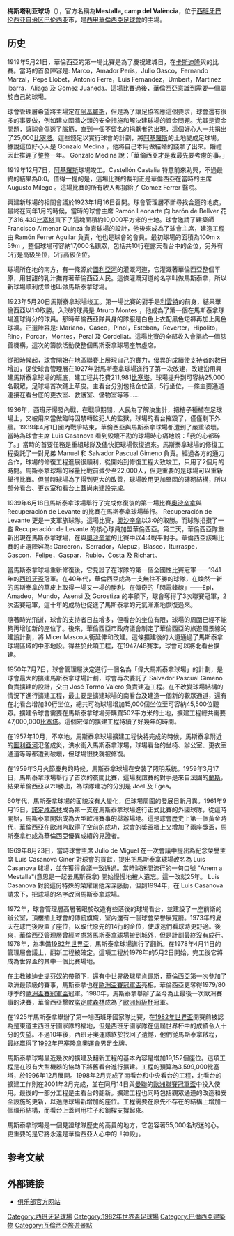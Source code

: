 {{Multiple issues|
{{Untranslated-jargon}}
{{Unreferenced|time=2020-07-14T23:18:37+00:00}}
}}
{{noteTA
|1=zh-cn:梅斯塔利亚球场;zh-tw:梅斯塔利亞球場;zh-hk:馬斯泰拿球場;zh-sg:梅斯塔利亚球场;zh-mo:馬斯泰拿球場;
|G1=足球
}}
{{Infobox_Stadium |
  stadium_name      = 馬斯泰拿球場 |
  nickname          = |
  image             = [[File:Mestalla1.jpg|300px]]|
  fullname          = Estadio de Mestalla |
  location          = [[華倫西亞|華倫西亞]], [[西班牙|西班牙]] |
  built             = 1923年 |
  opened            = 1923年5月20日 |
  renovated         = |
  closed            = |
  demolished        = |
  owner             = [[華倫西亞足球會|華倫西亞足球會]] |
  operator          = |
  surface           = 草地 |
  construction_cost = |
  architect         = Francisco Almenar Quinzá |
  former_names      = Estadio Luís Casanova (1969-1994) |
  tenants           = <center>[[華倫西亞足球會|華倫西亞足球會]] |
  seating_capacity  = <center>55,000 |
  dimensions        = <center>105 x 70 m |
}}
'''梅斯塔利亚球场'''（{{lang-es|'''Estadio de Mestalla'''}}），官方名稱為'''Mestalla, camp del València'''，位于[[西班牙|西班牙]][[巴伦西亚自治区|巴伦西亚自治区]][[巴伦西亚|巴伦西亚]]市，是[[西班牙足球甲级联赛|西甲]][[華倫西亞足球會|華倫西亞足球會]]的主場。

==历史==

1919年5月21日，華倫西亞的第一場比賽是為了慶祝建城日，在[[卡斯特利翁省|卡斯迪隆]]與{{link-es|Real Gimnástico|Gimnástico}}的比賽。當時的首發陣容是: Marco，Amador Peris，Julio Gasco，Fernando Marzal，Pepe Llobet，Antonio Ferre，Luis Fernandez，Umbert，Martinez Ibarra，Aliaga 及 Gomez Juaneda。這場比賽過後，華倫西亞意識到需要一個屬於自己的球場。

球會管理層希望將主場定在[[阿基羅斯|阿基羅斯]]，但是為了讓足協答應這個要求，球會還有很多的事要做，例如建立圍牆之類的安全措施和解決建球場的資金問題。尤其是資金問題，讓球會傷透了腦筋，直到一個不留名的捐獻者的出現，這個好心人一共捐出了25,000[[比塞塔|比塞塔]]。這些錢足以實行球會的計劃，將[[阿基羅斯|阿基羅斯]]的土地變成足球場。據說這位好心人是 Gonzalo Medina ，他將自己本用做結婚的錢拿了出來。婚禮因此推遲了整整一年。 Gonzalo Medina 說：「華倫西亞才是我最先要考慮的事。」

1919年12月7日，[[阿基羅斯|阿基羅斯]]球場竣工。Castellón Castalia 特意前來助興，不過最終的結果為0:0。值得一提的是，這場比賽的裁判正是華倫西亞在當時的主席 Augusto Milego 。這場比賽的所有收入都捐給了 Gomez Ferrer 醫院。

興建新球場的相關會議於1923年1月16日召開。球會管理層不斷尋找合適的地皮，最終在同年1月的時候，當時的球會主席 Ramón Leonarte 向 barón de Bellver 花了316,439[[比塞塔|比塞塔]]買下了這塊面積約10,000平方米的土地。球會邀請了建築師 Francisco Almenar Quinzá 負責球場的設計，他後來成為了球會主席，建造工程由 Ramón Ferrer Aguilar 負責，他也是球會的會員。最初球場的面積為100m x 59m ，整個球場可容納17,000名觀眾，包括共10行在露天看台中的企位，另外有5行是高級坐位，5行高級企位。

球場所在地的南方，有一條源於[[圖里亞河_(西班牙)|圖利亞河]]的灌溉河道，它灌溉著華倫西亞整個平原，用甘甜的乳汁撫育著華倫西亞人民。這條灌溉河道的名字叫做馬斯泰拿，所以新球場順利成章也叫做馬斯泰拿球場。

1923年5月20日馬斯泰拿球場竣工。第一場比賽的對手是[[利雲特|利雲特]]的前身，結果華倫西亞以1:0取勝。入球的球員是 Atruro Montes ，他成為了第一個在馬斯泰拿球場進球得分的球員。那時華倫西亞隊員身的隊服是白色上衣配黑色短褲再加上黑色球襪。正選陣容是: Mariano，Gasco，Pinol，Esteban，Reverter，Hipolito，Rino，Porcar，Montes，Peral 及 Cordellat。這場比賽的全部收入會捐給一個慈善機構。這次的籌款活動使整個馬斯泰拿球場座無虛席。

從那時候起，球會開始在地區聯賽上展現自己的實力，優異的成績使支持者的數目增加，促使球會管理層在1927年對馬斯泰拿球場進行了第一次改建，改建沿用興建馬斯泰拿球場的班底，建工程共花費211,981[[比塞塔|比塞塔]]。球場提升到可容納25,000名觀眾，足球場首次鋪上草皮。主看台分別包括企位區，5行坐位，一條主要通道連接在看台底的更衣室、救護室、儲物室等等……

1936年，西班牙爆發內戰，在戰爭期間，人民為了解決生計，把桔子種植在足球場上，又被用來當做臨時囚禁轉監犯人的監獄，球場的看台摧毀了，僅僅剩下外牆。1939年4月1日國內戰爭結束，華倫西亞與馬斯泰拿球場都遭到了嚴重破壞。當時為球會主席 Luis Casanova 看到毀壞不勘的球場時心痛地說：「我的心都碎了。」當時的首要任務是重組球隊及儘快把球場恢復過來。馬斯泰拿球場的修復工程委託了一對兄弟 Manuel 和 Salvador Pascual Gimeno 負責。經過各方的通力合作，球場的修復工程進展很順利，從開始到修復工程大致竣工，只用了2個月的時間。馬斯泰拿球場的容量比戰前減少至22,000人，但更重要的是球場可以重新舉行比賽。但當時球場為了得到更大的改善，球場改用更加堅固的磚砌結構，所以部分看台、更衣室和看台上蓋尚未建設完成。

1939年6月18日馬斯泰拿球場舉行了完成修復後的第一場比賽[[奧沙辛拿|奧沙辛拿]]與 Recuperación de Levante 的比賽在馬斯泰拿球場舉行。 Recuperación de Levante 更是一支軍旅球隊。這場比賽，[[奧沙辛拿|奧沙辛拿]]以3:0的取勝。而球隊招攬了一些 Recuperación de Levante 的核心球員加盟華倫西亞。第二天，華倫西亞隊重新出現在馬斯泰拿球場，在與[[奧沙辛拿|奧沙辛拿]]的比賽中以4:4戰平對手。華倫西亞該場比賽的正選陣容為: Garceron，Serrador，Alepuz，Blasco，Iturraspe，Gascon，Felipe，Gaspar，Rubio，Costa 及 Richart。

當馬斯泰拿球場重新修復後，它見證了在球隊的第一個全國性比賽冠軍——1941年的[[西班牙盃|西班牙盃]]冠軍。在40年代，華倫西亞成為一支無往不勝的球隊，在煥然一新的馬斯泰拿的草皮上取得一場又一場的勝利。在傳奇的「閃電鋒線」——Epi，Amadeo，Mundo，Asensi 及 Gorostiza 的率領下，球會奪得了3次聯賽冠軍，2次盃賽冠軍，這十年的成功也促進了馬斯泰拿的元氣漸漸地恢復過來。

隨著時光飛逝，球會的支持者日益增多，但看台的坐位有限，球場的周圍已經不能夠再增加新的座位了。後來，華倫西亞市政府議會制定了華倫西亞的旅遊風景線的建設計劃，將 Micer Masco大街延伸和改建。這條擴建後的大道通過了馬斯泰拿球場區域的中部地段。得益於此項工程，在1947/48賽季，球會可以將北看台擴建。

1950年7月7日，球會管理層決定進行一個名為「偉大馬斯泰拿球場」的計劃，是球會最大的擴建馬斯泰拿球場計劃，球會再次委託了 Salvador Pascual Gimeno 負責擴建的設計，交由 José Tormo Valero 負責建造工程。在不改變球場結構的情況下進行擴建工程，最主要是擴建球場的南看台及建造一個新的觀眾通道，還有在北看台增加30行坐位，總共可為球場增加15,000個坐位至可容納45,500位觀眾。擴建令球會需要在馬斯泰拿球場旁購買502平方米的土地，擴建工程總共需要47,000,000[[比塞塔|比塞塔]]。這個宏偉的擴建工程持續了好幾年的時間。

在1957年10月，不幸地，馬斯泰拿球場擴建工程快將完成的時候，馬斯泰拿附近的[[圖里亞河_(西班牙)|圖利亞河]]氾濫成災，洪水衝入馬斯泰拿球場，球場看台的坐椅、辦公室、更衣室通道等等都遭到破壞，但球場很快就被修復。

在1959年3月火節慶典的時候，馬斯泰拿球場在安裝了照明系統。1959年3月17日，馬斯泰拿球場舉行了首次的夜間比賽，這場友誼賽的對手是來自法國的[[蘭斯|蘭斯]]，結果華倫西亞以2:1勝出，為球隊建功的分別是 Joel 及 Egea。

60年代，馬斯泰拿球場的面貌沒有大變化，但球場周圍的發展日新月異。1961年9月15日，[[諾定咸森林|諾定咸森林]]成為第一支在馬斯泰拿球場進行正式比賽的外國球隊，從這時開始，馬斯泰拿開始成為大型歐洲賽事的舉辦場地。這是球會歷史上第一個黃金時代，華倫西亞在歐洲內取得了空前的成功，球會的奬盃櫃上又增加了兩座獎盃，馬斯泰拿也成為華倫西亞優異成績的見證者。

1969年8月23日，當時球會主席 Julio de Miguel 在一次會議中提出為紀念榮譽主席 Luis Casanova Giner 對球會的貢獻，提出把馬斯泰拿球場改名為 Luis Casanova 球場，並在獲得會議一致通過。當時球迷間流行的一句口號 "Anem a Mestalla"(意思是一起去馬斯泰拿) 開始慢慢地被人遺忘。這一改就25年。 Luis Casanova 對於這份特殊的榮耀讓他深深感動，但到1994年，在 Luis Casanova 請求下，把球場的名字改回馬斯泰拿球場。

1972年，球會管理層高層著眼於改造有些落後的球場看台，並建設了一座前衛的辦公室，頂樓插上球會的傳統旗幟，室內還有一個球會榮譽展覽廳。1973年的夏天在球門後設置了座位，以取代原先的14行的企位，使球迷們看球時更舒適。後來，華倫西亞管理層曾經考慮將馬斯泰拿球場搬到城外，但是計劃最終沒有成行。1978年，為準備[[1982年世界盃足球賽|1982年世界盃]]，馬斯泰拿球場進行了翻新。在1978年4月11日的管理層會議上，翻新工程被確定。這項工程於1978年的5月2日開始，完工後它將成為世界盃的其中一個比賽場地。

在主教練[[迪史提芬奴|迪史提芬奴]]的帶領下，還有中世界級球星[[马里奥·肯佩斯|肯佩斯]]，華倫西亞第一次參加了歐洲最頂級的賽事，馬斯泰拿也在[[歐洲盃賽冠軍盃|歐洲盃賽冠軍盃]]亮相。華倫西亞更奪得1979/80球季的[[歐洲盃賽冠軍盃|歐洲盃賽冠軍盃]]冠軍。1980年，馬斯泰拿舉辦了至今為止最後一次歐洲賽事的決賽，華倫西亞擊敗[[諾定咸森林|諾定咸森林]]成為了[[歐洲超級杯|歐洲超級杯]]冠軍。

在1925年馬斯泰拿舉辦了第一場西班牙國家隊比賽，在[[1982年世界盃足球賽|1982年世界盃]]開賽前被認為是東道主西班牙國家隊的福地，但是西班牙國家隊在這屆世界杯中的成績令人十分的失望。不過10年後，西班牙奧運隊終於找回了遺憾，他們從馬斯泰拿啟程，最終贏得了[[1992年巴塞隆拿奧運會|1992年巴塞隆拿奧運會]]男足金牌。

馬斯泰拿球場最近幾次的擴建及翻新工程的基本內容是增加19,152個座位。這項工程是在沒有大型機器的協助下將舊看台進行擴建。工程的預算為3,599,000比塞塔，於1996年12月展開。1998年2月完成了南看台和中央看台的工程，北看台的擴建工作則在2001年2月完成，並在同月14日與[[曼聯|曼聯]]的[[歐洲聯賽冠軍盃|歐洲聯賽冠軍盃]]中投入使用。最後的一部分工程是主看台的翻新。擴建工程也同時包括觀眾通道的改造和安全設施的更新，以適應球場新增加的座位。工程需要在原先不存在的結構上增加一個環形結構，而看台上蓋則用柱子和鋼樑支撐起來。

馬斯泰拿球場是一個見證球隊歷史的高貴的地方，它包容著55,000名球迷的心。更重要的是它將永遠是華倫西亞人心中的「神殿」。

==参考文献==
{{reflist}}

==外部链接==
*[http://www.valenciacf.com/ 俱乐部官方网站] {{es icon}}{{en icon}}{{va icon}}

{{華倫西亞足球會}}

[[Category:西班牙足球場|Category:西班牙足球場]]
[[Category:1982年世界盃足球場|Category:1982年世界盃足球場]]
[[Category:巴倫西亞建築物|Category:巴倫西亞建築物]]
[[Category:瓦倫西亞旅遊景點|Category:瓦倫西亞旅遊景點]]